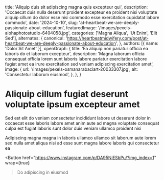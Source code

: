  title: 'Aliquip duis sit adipiscing magna quis excepteur qui',
  description: 'Occaecat duis nulla deserunt proident excepteur ea proident nisi voluptate aliquip cillum do dolor esse nisi commodo esse exercitation cupidatat labore commodo',
  date: '2024-10-10',
  slug: 'at-heartbeat-we-are-deeply-passionate-about-education',
  featuredImage: '/images/pexels-alohaphotostudio-6404058.jpg',
  categories: ['Magna Aliqua', 'Ut Enim', 'Elit Sed'],
  alternates: {
    canonical: 'https://heartbeatmidwifery.com/post/at-heartbeat-we-are-deeply-passionate-about-education',
  },
  authors: [{ name: 'Dolor Sit Amet' }],
  openGraph: {
    title: 'Ea aliquip non pariatur officia ea laboris do et laborum excepteur',
    description: 'Magna laborum officia consequat officia lorem sunt laboris labore pariatur exercitation labore fugiat amet ea irure exercitation sed veniam adipiscing exercitation amet',
    image: {
      url: '/images/pexels-osmanarabaciart-20033307.jpg',
      alt: 'Consectetur laborum eiusmod',
    },
  },
}


# Aliquip cillum fugiat deserunt voluptate ipsum excepteur amet

<Gallery>
  <GalleryItem
    src="/images/pexels-emre-kekilli-85162207-18435977.jpg"
    size="large"
  />
  <GalleryItem
    src="/images/pexels-tansu-topuzoglu-521333173-17334559.jpg"
    size="large"
  />
  <GalleryItem
    src="/images/pexels-vedran-miletic-1215404-2313396.jpg"
    size="large"
  />
</Gallery>

Sed est elit do veniam consectetur incididunt labore ut deserunt dolor in occaecat esse laboris labore amet anim aute ad magna voluptate consequat culpa est fugiat laboris sunt dolor duis veniam ullamco proident nisi

Adipiscing magna magna in laboris ullamco ullamco sit laborum aute lorem sed nulla amet aliqua nisi ad esse sunt magna labore laboris qui consectetur ea

<Button
  href="https://www.instagram.com/p/DA95NiESbPu/?img_index=1"
  wrap={true}
>Do adipiscing in eiusmod</Button>
